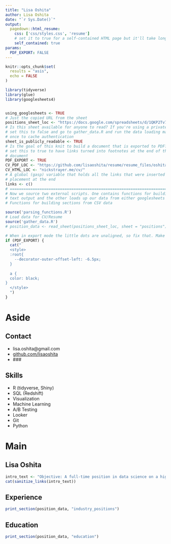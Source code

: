 ```yaml
---
title: "Lisa Oshita"
author: Lisa Oshita
date: "`r Sys.Date()`"
output:
  pagedown::html_resume:
    css: ['css/styles.css', 'resume']
    # set it to true for a self-contained HTML page but it'll take longer to render
    self_contained: true
params:
  PDF_EXPORT: FALSE
---
```


```r
knitr::opts_chunk$set(
  results = "asis",
  echo = FALSE
)

library(tidyverse)
library(glue)
library(googlesheets4)


using_googlesheets <- TRUE
# Just the copied URL from the sheet
positions_sheet_loc <- "https://docs.google.com/spreadsheets/d/1QKP2Tv7nwoChjjBbDifHrzLZjiPyPWzZnF5a0PUICuY/"
# Is this sheet available for anyone to read? If you're using a private sheet
# set this to false and go to gather_data.R and run the data loading manually
# once to cache authentication
sheet_is_publicly_readable <- TRUE
# Is the goal of this knit to build a document that is exported to PDF? If so
# set this to true to have links turned into footnotes at the end of the
# document
PDF_EXPORT <- TRUE
CV_PDF_LOC <- "https://github.com/lisaoshita/resume/resume_files/oshita_resume.pdf"
CV_HTML_LOC <- "nickstrayer.me/cv/"
# A global (gasp) variable that holds all the links that were inserted for
# placement at the end
links <- c()
# ======================================================================
# Now we source two external scripts. One contains functions for building the
# text output and the other loads up our data from either googlesheets or csvs
# Functions for building sections from CSV data

source('parsing_functions.R') 
# Load data for CV/Resume
source('gather_data.R')
# position_data <- read_sheet(positions_sheet_loc, sheet = "positions")
```


```r
# When in export mode the little dots are unaligned, so fix that. Make links black too.
if (PDF_EXPORT) {
  cat("
  <style>
  :root{
    --decorator-outer-offset-left: -6.5px;
  }
  
  a {
  color: black;
}
  </style>
  ")
}
```


Aside
================================================================================

Contact {#contact}
--------------------------------------------------------------------------------


- <i class="fa fa-envelope"></i> lisa.oshita@gmail.com
- <i class="fa fa-github"></i> [github.com/lisaoshita](https://github.com/lisaoshita)
- <i class="fa fa-phone"></i> ###

Skills {#skills}
--------------------------------------------------------------------------------

- R (tidyverse, Shiny)
- SQL (Redshift)
- Visualization
- Machine Learning
- A/B Testing
- Looker
- Git
- Python

Main
================================================================================

Lisa Oshita {#title}
--------------------------------------------------------------------------------

```r
intro_text <- "Objective: A full-time position in data science on a highly collaborative, diverse, driven team. Seeking mentorship via senior data scientists and analyst."
cat(sanitize_links(intro_text))
```


Experience {data-icon=laptop}
--------------------------------------------------------------------------------

```r
print_section(position_data, "industry_positions")
```


Education {data-icon=graduation-cap data-concise=true}
--------------------------------------------------------------------------------

```r
print_section(position_data, "education")
```


